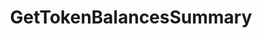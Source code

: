---
title: GetTokenBalancesSummary
openapi: ../indexer.json post /rpc/Indexer/GetTokenBalancesSummary
---
